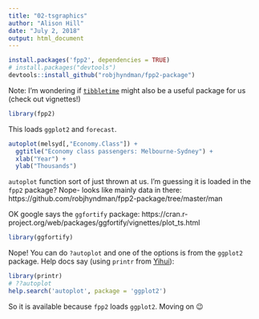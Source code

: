 ```yaml
---
title: "02-tsgraphics"
author: "Alison Hill"
date: "July 2, 2018"
output: html_document
---
```


```r
install.packages('fpp2', dependencies = TRUE)
# install.packages("devtools")
devtools::install_github("robjhyndman/fpp2-package")
```

Note: I'm wondering if [`tibbletime`](https://business-science.github.io/tibbletime/) might also be a useful package for us (check out vignettes!)

```r
library(fpp2)
```

This loads `ggplot2` and `forecast`.

```r
autoplot(melsyd[,"Economy.Class"]) +
  ggtitle("Economy class passengers: Melbourne-Sydney") +
  xlab("Year") +
  ylab("Thousands")
```

`autoplot` function sort of just thrown at us. I'm guessing it is loaded in the `fpp2` package? Nope- looks like mainly data in there: https://github.com/robjhyndman/fpp2-package/tree/master/man

OK google says the `ggfortify` package:
https://cran.r-project.org/web/packages/ggfortify/vignettes/plot_ts.html
```r
library(ggfortify)
```

Nope! You can do `?autoplot` and one of the options is from the `ggplot2` package. Help docs say (using `printr` from [Yihui](https://yihui.name/printr/)):

```r
library(printr)
# ??autoplot
help.search('autoplot', package = 'ggplot2')
```

So it is available because `fpp2` loads `ggplot2`. Moving on 😉

